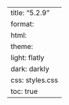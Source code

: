 ---
title: "5.2.9"
format:
    html:
        theme:
            light: flatly
            dark: darkly
        css: styles.css
        toc: true
---